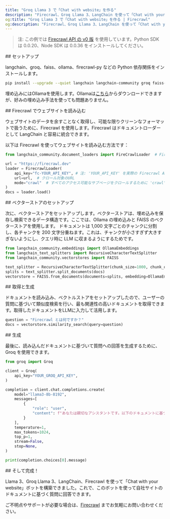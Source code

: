 ```yaml
---
title: "Groq Llama 3 で「Chat with website」を作る"
description: "Firecrawl、Groq Llama 3、LangChain を使って「Chat with your website」ボットを構築する方法を解説します。"
og:title: "Groq Llama 3 で「Chat with website」を作る | Firecrawl"
og:description: "Firecrawl、Groq Llama 3、LangChain を使って「Chat with your website」ボットを構築する方法を解説します。"
---
```


> 注: この例では [Firecrawl API の v0 版](/ja/v0/introduction) を使用しています。Python SDK は 0.0.20、Node SDK は 0.0.36 をインストールしてください。

<div id="setup">
  ## セットアップ
</div>

langchain、groq、faiss、ollama、firecrawl-py などの Python 依存関係をインストールします。

```bash
pip install --upgrade --quiet langchain langchain-community groq faiss-cpu ollama firecrawl-py
```

埋め込みにはOllamaを使用します。Ollamaは[こちら](https://ollama.com/)からダウンロードできますが、好みの埋め込み手法を使っても問題ありません。

<div id="load-website-with-firecrawl">
  ## Firecrawl でウェブサイトを読み込む
</div>

ウェブサイトのデータを余すことなく取得し、可能な限りクリーンなフォーマットで扱うために、Firecrawl を使用します。Firecrawl はドキュメントローダーとして LangChain と容易に統合できます。

以下は Firecrawl を使ってウェブサイトを読み込む方法です：

```python
from langchain_community.document_loaders import FireCrawlLoader  # FirecrawlLoader をインポート

url = "https://firecrawl.dev"
loader = FirecrawlLoader(
    api_key="fc-YOUR_API_KEY", # 注: 'YOUR_API_KEY' を実際の Firecrawl API キーに置き換えてください
    url=url,  # クロール対象のURL
    mode="crawl"  # すべてのアクセス可能なサブページをクロールするために 'crawl' を指定
)
docs = loader.load()
```

<div id="setup-the-vectorstore">
  ## ベクターストアのセットアップ
</div>

次に、ベクターストアをセットアップします。ベクターストアは、埋め込みを保存し検索できるデータ構造です。ここでは、Ollama の埋め込みと FAISS のベクターストアを使用します。
ドキュメントは 1,000 文字ごとのチャンクに分割し、各チャンクを 200 文字分重ねます。これは、チャンクが小さすぎず大きすぎないようにし、クエリ時に LLM に収まるようにするためです。

```python
from langchain_community.embeddings import OllamaEmbeddings
from langchain_text_splitters import RecursiveCharacterTextSplitter
from langchain_community.vectorstores import FAISS

text_splitter = RecursiveCharacterTextSplitter(chunk_size=1000, chunk_overlap=200)
splits = text_splitter.split_documents(docs)
vectorstore = FAISS.from_documents(documents=splits, embedding=OllamaEmbeddings())
```

<div id="retrieval-and-generation">
  ## 取得と生成
</div>

ドキュメントを読み込み、ベクトルストアをセットアップしたので、ユーザーの質問に基づいて類似度検索を行い、最も関連性の高いドキュメントを取得できます。取得したドキュメントをLLMに入力して活用します。

```python
question = "Firecrawl とは何ですか？"
docs = vectorstore.similarity_search(query=question)
```

<div id="generation">
  ## 生成
</div>

最後に、読み込んだドキュメントに基づいて質問への回答を生成するために、Groq を使用できます。

```python
from groq import Groq

client = Groq(
    api_key="YOUR_GROQ_API_KEY",
)

completion = client.chat.completions.create(
    model="llama3-8b-8192",
    messages=[
        {
            "role": "user",
            "content": f"あなたは親切なアシスタントです。以下のドキュメントに基づいて、ユーザーの質問に回答してください。\nDocs:\n\n{docs}\n\n質問: {question}"
        }
    ],
    temperature=1,
    max_tokens=1024,
    top_p=1,
    stream=False,
    stop=None,
)

print(completion.choices[0].message)
```

<div id="and-voila">
  ## そして完成！
</div>

Llama 3、Groq Llama 3、LangChain、Firecrawl を使って「Chat with your website」ボットを構築できました。これで、このボットを使って自社サイトのドキュメントに基づく質問に回答できます。

ご不明点やサポートが必要な場合は、[Firecrawl](https://firecrawl.dev) までお気軽にお問い合わせください。